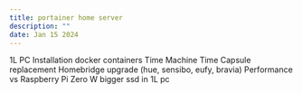 ```yaml
---
title: portainer home server
description: ""
date: Jan 15 2024
---
```


1L PC
Installation
docker containers
Time Machine Time Capsule replacement
Homebridge upgrade (hue, sensibo, eufy, bravia)
Performance vs Raspberry Pi Zero W
bigger ssd in 1L pc